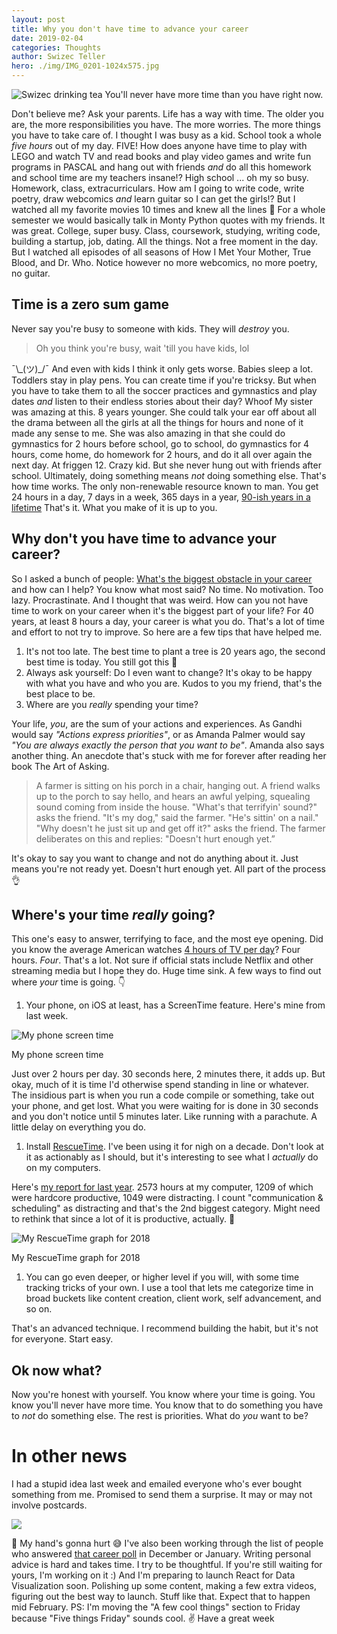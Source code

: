 ```yaml
---
layout: post
title: Why you don't have time to advance your career
date: 2019-02-04
categories: Thoughts
author: Swizec Teller
hero: ./img/IMG_0201-1024x575.jpg
---
```


![Swizec drinking tea](./img/IMG_0201-1024x575.jpg) You'll never have more time than you have right now.



Don't believe me? Ask your parents. Life has a way with time. The older you are, the more responsibilities you have. The more worries. The more things you have to take care of. I thought I was busy as a kid. School took a whole _five hours_ out of my day. FIVE! How does anyone have time to play with LEGO and watch TV and read books and play video games and write fun programs in PASCAL and hang out with friends _and_ do all this homework and school time are my teachers insane!? High school ... oh my so busy. Homework, class, extracurriculars. How am I going to write code, write poetry, draw webcomics _and_ learn guitar so I can get the girls!? But I watched all my favorite movies 10 times and knew all the lines 🤔  For a whole semester we would basically talk in Monty Python quotes with my friends. It was great. College, super busy. Class, coursework, studying, writing code, building a startup, job, dating. All the things. Not a free moment in the day. But I watched all episodes of all seasons of How I Met Your Mother, True Blood, and Dr. Who. Notice however no more webcomics, no more poetry, no guitar.

## Time is a zero sum game

Never say you're busy to someone with kids. They will _destroy_ you.

> Oh you think you're busy, wait 'till you have kids, lol

¯\\\_(ツ)\_/¯ And even with kids I think it only gets worse. Babies sleep a lot. Toddlers stay in play pens. You can create time if you're tricksy. But when you have to take them to all the soccer practices and gymnastics and play dates _and_ listen to their endless stories about their day? Whoof My sister was amazing at this. 8 years younger. She could talk your ear off about all the drama between all the girls at all the things for hours and none of it made any sense to me. She was also amazing in that she could do gymnastics for 2 hours before school, go to school, do gymnastics for 4 hours, come home, do homework for 2 hours, and do it all over again the next day. At friggen 12. Crazy kid. But she never hung out with friends after school. Ultimately, doing something means _not_ doing something else. That's how time works. The only non-renewable resource known to man. You get 24 hours in a day, 7 days in a week, 365 days in a year, [90-ish years in a lifetime](https://waitbutwhy.com/2014/05/life-weeks.html) That's it. What you make of it is up to you.

## Why don't you have time to advance your career?

So I asked a bunch of people: [What's the biggest obstacle in your career](https://swizecteller.typeform.com/to/GQP8T6) and how can I help? You know what most said? No time. No motivation. Too lazy. Procrastinate. And I thought that was weird. How can you not have time to work on your career when it's the biggest part of your life? For 40 years, at least 8 hours a day, your career is what you do. That's a lot of time and effort to not try to improve. So here are a few tips that have helped me.

1.  It's not too late. The best time to plant a tree is 20 years ago, the second best time is today. You still got this 💪
2.  Always ask yourself: Do I even want to change? It's okay to be happy with what you have and who you are. Kudos to you my friend, that's the best place to be.
3.  Where are you _really_ spending your time?

Your life, _you_, are the sum of your actions and experiences. As Gandhi would say _"Actions express priorities"_, or as Amanda Palmer would say _"You are always exactly the person that you want to be"_.  Amanda also says another thing. An anecdote that's stuck with me for forever after reading her book The Art of Asking.

> A farmer is sitting on his porch in a chair, hanging out. A friend walks up to the porch to say hello, and hears an awful yelping, squealing sound coming from inside the house. "What's that terrifyin' sound?" asks the friend. "It's my dog," said the farmer. "He's sittin' on a nail." "Why doesn't he just sit up and get off it?" asks the friend. The farmer deliberates on this and replies: "Doesn't hurt enough yet.”

It's okay to say you want to change and not do anything about it. Just means you're not ready yet. Doesn't hurt enough yet. All part of the process 👌

## Where's your time _really_ going?

This one's easy to answer, terrifying to face, and the most eye opening. Did you know the average American watches [4 hours of TV per day](https://en.wikipedia.org/wiki/Television_consumption#Statistics)? Four hours. _Four_. That's a lot. Not sure if official stats include Netflix and other streaming media but I hope they do. Huge time sink. A few ways to find out where _your_ time is going. 👇

1.  Your phone, on iOS at least, has a ScreenTime feature. Here's mine from last week.

![My phone screen time](./img/uyJzveX.jpg)

My phone screen time

Just over 2 hours per day. 30 seconds here, 2 minutes there, it adds up. But okay, much of it is time I'd otherwise spend standing in line or whatever. The insidious part is when you run a code compile or something, take out your phone, and get lost. What you were waiting for is done in 30 seconds and you don't notice until 5 minutes later. Like running with a parachute. A little delay on everything you do.

1.  Install [RescueTime](https://www.rescuetime.com/). I've been using it for nigh on a decade. Don't look at it as actionably as I should, but it's interesting to see what I _actually_ do on my computers.

Here's [my report for last year](https://www.rescuetime.com/year-in-review/2018/B63tJfPuyTkrwWqRMU2gexOsFOinXSOrsPO8dyvQ). 2573 hours at my computer, 1209 of which were hardcore productive, 1049 were distracting. I count "communication & scheduling" as distracting and that's the 2nd biggest category. Might need to rethink that since a lot of it is productive, actually. 🤔

![My RescueTime graph for 2018](./img/pBtJNoG.png)

My RescueTime graph for 2018

1.  You can go even deeper, or higher level if you will, with some time tracking tricks of your own. I use a tool that lets me categorize time in broad buckets like content creation, client work, self advancement, and so on.

That's an advanced technique. I recommend building the habit, but it's not for everyone. Start easy.

## Ok now what?

Now you're honest with yourself. You know where your time is going. You know you'll never have more time. You know that to do something you have to _not_ do something else. The rest is priorities. What do _you_ want to be? 

# In other news

I had a stupid idea last week and emailed everyone who's ever bought something from me. Promised to send them a surprise. It may or may not involve postcards.

![](./img/PLC5Lct.png)

💌 My hand's gonna hurt 😅 I've also been working through the list of people who answered [that career poll](https://swizecteller.typeform.com/to/GQP8T6) in December or January. Writing personal advice is hard and takes time. I try to be thoughtful. If you're still waiting for yours, I'm working on it :) And I'm preparing to launch React for Data Visualization soon. Polishing up some content, making a few extra videos, figuring out the best way to launch. Stuff like that. Expect that to happen mid February. PS: I'm moving the "A few cool things" section to Friday because "Five things Friday" sounds cool. ✌️ Have a great week
